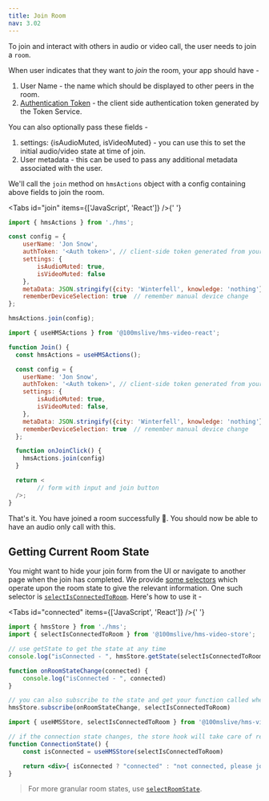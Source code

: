 ```yaml
---
title: Join Room
nav: 3.02
---
```


To join and interact with others in audio or video call, the user needs to join a `room`.

When user indicates that they want to _join_ the room, your app should have -
1. User Name - the name which should be displayed to other peers in the room.
2. [Authentication Token](../guides/token) - the client side authentication token generated by the Token Service.

You can also optionally pass these fields -
1. settings: {isAudioMuted, isVideoMuted} - you can use this to set the initial audio/video state at time of join.
2. User metadata - this can be used to pass any additional metadata associated with the user.

We'll call the `join` method on `hmsActions` object with a config containing above fields to join the room.


<Tabs id="join" items={['JavaScript', 'React']} />{' '}

<Tab id='join-0'>

```js:join.js
import { hmsActions } from './hms';

const config = {
    userName: 'Jon Snow',
    authToken: '<Auth token>', // client-side token generated from your token service
    settings: {
        isAudioMuted: true,
        isVideoMuted: false
    },
    metaData: JSON.stringify({city: 'Winterfell', knowledge: 'nothing'}),
    rememberDeviceSelection: true  // remember manual device change
};

hmsActions.join(config);

```

</Tab>

<Tab  id='join-1'>

```jsx:join.jsx
import { useHMSActions } from '@100mslive/hms-video-react';

function Join() {
  const hmsActions = useHMSActions();

  const config = {
    userName: 'Jon Snow',
    authToken: '<Auth token>', // client-side token generated from your token service
    settings: {
        isAudioMuted: true,
        isVideoMuted: false,
    },
    metaData: JSON.stringify({city: 'Winterfell', knowledge: 'nothing'}),
    rememberDeviceSelection: true  // remember manual device change
  };

  function onJoinClick() {
    hmsActions.join(config)
  }

  return <
        // form with input and join button
  />;
}
```

</Tab>

That's it. You have joined a room successfully 🥳. You should now be able to have an audio only call with this.

## Getting Current Room State

You might want to hide your join form from the UI or navigate to another page when the join has completed.
We provide [some selectors](/api-reference/javascript/v2/home/content#functions) which operate upon the room state to give the relevant information. One such
selector is [`selectIsConnectedToRoom`](http://localhost:3000/api-reference/javascript/v2/home/content#select-is-connected-to-room). Here's how to use it -

<Tabs id="connected" items={['JavaScript', 'React']} />{' '}

<Tab id='connected-0'>


```js
import { hmsStore } from './hms';
import { selectIsConnectedToRoom } from '@100mslive/hms-video-store';

// use getState to get the state at any time
console.log("isConnected - ", hmsStore.getState(selectIsConnectedToRoom))

function onRoomStateChange(connected) {
    console.log("isConnected - ", connected)
}

// you can also subscribe to the state and get your function called whenever the state changes
hmsStore.subscribe(onRoomStateChange, selectIsConnectedToRoom)

```

</Tab>

<Tab  id='connected-1'>

```jsx
import { useHMSStore, selectIsConnectedToRoom } from '@100mslive/hms-video-react';

// if the connection state changes, the store hook will take care of rerendering the component
function ConnectionState() {
    const isConnected = useHMSStore(selectIsConnectedToRoom)

    return <div>{ isConnected ? "connected" : "not connected, please join." }</div>
}
```

</Tab>

> For more granular
room states, use [`selectRoomState`](http://localhost:3000/api-reference/javascript/v2/home/content#select-room-state).
